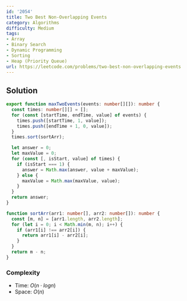 ```yaml
---
id: '2054'
title: Two Best Non-Overlapping Events
category: Algorithms
difficulty: Medium
tags:
- Array
- Binary Search
- Dynamic Programming
- Sorting
- Heap (Priority Queue)
url: https://leetcode.com/problems/two-best-non-overlapping-events
---
```


## Solution

```typescript filename="solution.ts" copy
export function maxTwoEvents(events: number[][]): number {
  const times: number[][] = [];
  for (const [startTime, endTime, value] of events) {
    times.push([startTime, 1, value]);
    times.push([endTime + 1, 0, value]);
  }
  times.sort(sortArr);

  let answer = 0;
  let maxValue = 0;
  for (const [, isStart, value] of times) {
    if (isStart === 1) {
      answer = Math.max(answer, value + maxValue);
    } else {
      maxValue = Math.max(maxValue, value);
    }
  }
  return answer;
}

function sortArr(arr1: number[], arr2: number[]): number {
  const [m, n] = [arr1.length, arr2.length];
  for (let i = 0; i < Math.min(m, n); i++) {
    if (arr1[i] !== arr2[i]) {
      return arr1[i] - arr2[i];
    }
  }
  return m - n;
}
```

### Complexity

- Time: $O(n \cdot logn)$
- Space: $O(n)$

